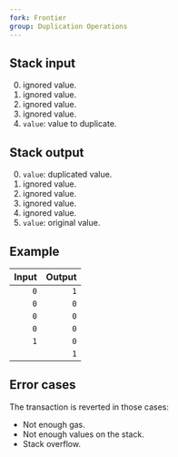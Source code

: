 ```yaml
---
fork: Frontier
group: Duplication Operations
---
```


## Stack input

0. ignored value.
1. ignored value.
2. ignored value.
3. ignored value.
4. `value`: value to duplicate.

## Stack output

0. `value`: duplicated value.
1. ignored value.
2. ignored value.
3. ignored value.
4. ignored value.
5. `value`: original value.

## Example

| Input | Output |
|------:|-------:|
| `0` | `1` |
| `0` | `0` |
| `0` | `0` |
| `0` | `0` |
| `1` | `0` |
| | `1` |

## Error cases

The transaction is reverted in those cases:
- Not enough gas.
- Not enough values on the stack.
- Stack overflow.
